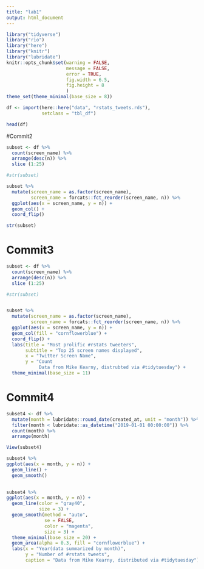 ```yaml
---
title: "lab1"
output: html_document
---
```



```r

library("tidyverse")
library("rio")
library("here")
library("knitr")
library("lubridate")
knitr::opts_chunk$set(warning = FALSE,
                      message = FALSE,
                      error = TRUE,
                      fig.width = 6.5,
                      fig.height = 8
                      )
theme_set(theme_minimal(base_size = 8))

```

```r
df <- import(here::here("data", "rstats_tweets.rds"),
             setclass = "tbl_df")

head(df)

```


#Commit2
```r

subset <- df %>%
  count(screen_name) %>%
  arrange(desc(n)) %>%
  slice (1:25)

#str(subset)

subset %>%
  mutate(screen_name = as.factor(screen_name),
         screen_name = forcats::fct_reorder(screen_name, n)) %>%
  ggplot(aes(x = screen_name, y = n)) + 
  geom_col() +
  coord_flip()

str(subset)

```


# Commit3
```r


subset <- df %>%
  count(screen_name) %>%
  arrange(desc(n)) %>%
  slice (1:25)

#str(subset)


subset %>%
  mutate(screen_name = as.factor(screen_name),
         screen_name = forcats::fct_reorder(screen_name, n)) %>%
  ggplot(aes(x = screen_name, y = n)) + 
  geom_col(fill = "cornflowerblue") +
  coord_flip() +
  labs(title = "Most prolific #rstats tweeters",
       subtitle = "Top 25 screen names displayed",
       x = "Twitter Screen Name",
       y = "Count
            Data from Mike Kearny, distrubted via #tidytuesday") +
  theme_minimal(base_size = 11)


```


# Commit4
```r


subset4 <- df %>% 
  mutate(month = lubridate::round_date(created_at, unit = "month")) %>% 
  filter(month < lubridate::as_datetime("2019-01-01 00:00:00")) %>% 
  count(month) %>% 
  arrange(month)

View(subset4)

subset4 %>% 
ggplot(aes(x = month, y = n)) +
  geom_line() +
  geom_smooth() 
  

```


```r
subset4 %>% 
ggplot(aes(x = month, y = n)) +
  geom_line(color = "gray40",
            size = 3) +
  geom_smooth(method = "auto",
              se = FALSE,
              color = "magenta",
              size = 3) +
  theme_minimal(base_size = 20) +
  geom_area(alpha = 0.3, fill = "cornflowerblue") +
  labs(x = "Year(data summarized by month)",
       y = "Number of #rstats tweets",
       caption = "Data from Mike Kearny, distributed via #tidytuesday")


```

